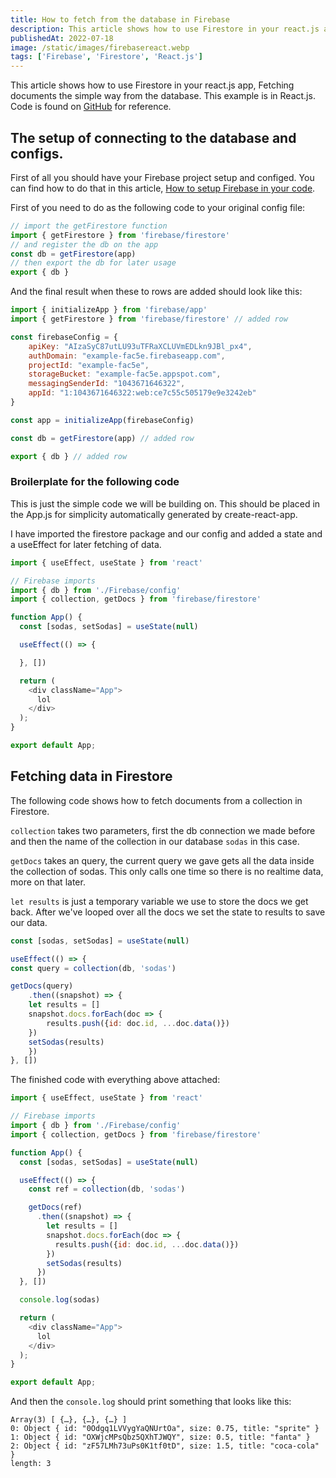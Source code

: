 ```yaml
---
title: How to fetch from the database in Firebase
description: This article shows how to use Firestore in your react.js app, Fetching the simple way.
publishedAt: 2022-07-18
image: /static/images/firebasereact.webp
tags: ['Firebase', 'Firestore', 'React.js']
---
```


This article shows how to use Firestore in your react.js app, Fetching documents the simple way from the database. This example is in React.js. Code is found on [GitHub](https://github.com/call-n/example-firebase) for reference.

## The setup of connecting to the database and configs.

First of all you should have your Firebase project setup and configed. You can find how to do that in this article, [How to setup Firebase in your code](https://calo.dev/blog/firebase-setup-code).

First of you need to do as the following code to your original config file:

```js
// import the getFirestore function
import { getFirestore } from 'firebase/firestore'
// and register the db on the app
const db = getFirestore(app)
// then export the db for later usage
export { db }
```

And the final result when these to rows are added should look like this:

```js:/src/Firebase/config.js
import { initializeApp } from 'firebase/app'
import { getFirestore } from 'firebase/firestore' // added row

const firebaseConfig = {
    apiKey: "AIzaSyC87utLU93uTFRaXCLUVmEDLkn9JBl_px4",
    authDomain: "example-fac5e.firebaseapp.com",
    projectId: "example-fac5e",
    storageBucket: "example-fac5e.appspot.com",
    messagingSenderId: "1043671646322",
    appId: "1:1043671646322:web:ce7c55c505179e9e3242eb"
}

const app = initializeApp(firebaseConfig)

const db = getFirestore(app) // added row

export { db } // added row
```

### Broilerplate for the following code

This is just the simple code we will be building on. This should be placed in the App.js for simplicity automatically generated by create-react-app.

I have imported the firestore package and our config and added a state and a useEffect for later fetching of data. 

```js:/src/App.js
import { useEffect, useState } from 'react'

// Firebase imports
import { db } from './Firebase/config'
import { collection, getDocs } from 'firebase/firestore'

function App() {
  const [sodas, setSodas] = useState(null)

  useEffect(() => {

  }, [])

  return (
    <div className="App">
      lol
    </div>
  );
}

export default App;
```

## Fetching data in Firestore

The following code shows how to fetch documents from a collection in Firestore.

`collection` takes two parameters, first the db connection we made before and then the name of the collection in our database `sodas` in this case. 

`getDocs` takes an query, the current query we gave gets all the data inside the collection of sodas. This only calls one time so there is no realtime data, more on that later.

`let results` is just a temporary variable we use to store the docs we get back. After we've looped over all the docs we set the state to results to save our data.

```js
const [sodas, setSodas] = useState(null)

useEffect(() => {
const query = collection(db, 'sodas')

getDocs(query)
    .then((snapshot) => {
    let results = []
    snapshot.docs.forEach(doc => {
        results.push({id: doc.id, ...doc.data()})
    })
    setSodas(results)
    })
}, [])
```

The finished code with everything above attached:

```js:/src/App.js
import { useEffect, useState } from 'react'

// Firebase imports
import { db } from './Firebase/config'
import { collection, getDocs } from 'firebase/firestore'

function App() {
  const [sodas, setSodas] = useState(null)

  useEffect(() => {
    const ref = collection(db, 'sodas')

    getDocs(ref)
      .then((snapshot) => {
        let results = []
        snapshot.docs.forEach(doc => {
          results.push({id: doc.id, ...doc.data()})
        })
        setSodas(results)
      })
  }, [])

  console.log(sodas)

  return (
    <div className="App">
      lol
    </div>
  );
}

export default App;
```

And then the `console.log` should print something that looks like this:

```json5
Array(3) [ {…}, {…}, {…} ]
0: Object { id: "0Odgq1LVVygYaQNUrtOa", size: 0.75, title: "sprite" }
1: Object { id: "OXWjcMPsQbz5QXhTJWQY", size: 0.5, title: "fanta" }
2: Object { id: "zF57LMh73uPs0K1tf0tD", size: 1.5, title: "coca-cola" }
length: 3
```

